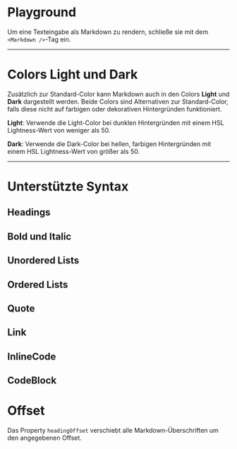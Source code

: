# Playground

Um eine Texteingabe als Markdown zu rendern, schließe sie mit dem
`<Markdown />`-Tag ein.

<LiveCodeEditor />

---

# Colors Light und Dark

Zusätzlich zur Standard-Color kann Markdown auch in den Colors **Light** und
**Dark** dargestellt werden. Beide Colors sind Alternativen zur Standard-Color,
falls diese nicht auf farbigen oder dekorativen Hintergründen funktioniert.

<LiveCodeEditor example="light" bgColor="dark" editorCollapsed />

<LiveCodeEditor example="dark" bgColor="light" editorCollapsed />

**Light**: Verwende die Light-Color bei dunklen Hintergründen mit einem HSL
Lightness-Wert von weniger als 50.

**Dark**: Verwende die Dark-Color bei hellen, farbigen Hintergründen mit einem
HSL Lightness-Wert von größer als 50.

---

# Unterstützte Syntax

## Headings

<LiveCodeEditor example="heading" editorCollapsed />

## Bold und Italic

<LiveCodeEditor example="default" editorCollapsed />

## Unordered Lists

<LiveCodeEditor example="unorderedList" editorCollapsed />

## Ordered Lists

<LiveCodeEditor example="orderedList" editorCollapsed />

## Quote

<LiveCodeEditor example="quote" editorCollapsed />

## Link

<LiveCodeEditor example="link" editorCollapsed />

## InlineCode

<LiveCodeEditor example="inlineCode" editorCollapsed />

## CodeBlock

<LiveCodeEditor example="codeBlock" editorCollapsed />

# Offset

Das Property `headingOffset` verschiebt alle Markdown-Überschriften um den
angegebenen Offset.

<LiveCodeEditor example="headingOffset" editorCollapsed />
